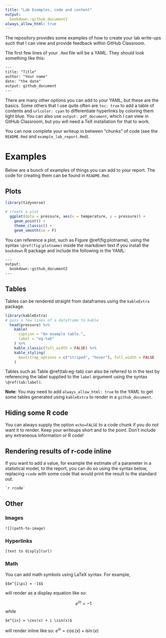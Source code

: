 ```yaml
---
title: "Lab Examples, code and content"
output: 
  bookdown::github_document2
always_allow_html: true
---
```


The repository provides some examples of how to create your lab write-ups such that I can view and provide feedback within GitHub Classroom.

The first few lines of your `.Rmd` file will be a YAML. They should look something like this:

```html
---
title: "Title"
author: "Your name"
date: "the date"
output: github_document
---
```

There are many other options you can add to your YAML, but these are the basics. Some others that I use quite often are `toc: true` to add a table of contents and `urlcolor: cyan` to differentiate hyperlinks by coloring them light blue. You can also use `output: pdf_document`, which I can view in GitHub Classroom, but you will need a TeX installation for that to work.

You can now complete your writeup in between "chunks" of code (see the `README.Rmd` and `example_lab_report.Rmd`).

# Examples

Below are a bunch of examples of things you can add to your report. The code for creating them can be found in `README.Rmd`.

## Plots


```r
library(tidyverse)

# create a plot
  ggplot(data = pressure, aes(x = temperature, y = pressure)) +
    geom_point() +
    theme_classic() +
    geom_smooth(se = F)
```

You can reference a plot, such as Figure \@ref(fig:plotname), using the syntax `\@ref(fig:plotname)` inside the markdown text if you install the `bookdown` R package and include the following in the YAML:

```html
---
output:
  bookdown::github_document2
---
```

## Tables

Tables can be rendered straight from dataframes using the `kableExtra` package.

```r
library(kableExtra)
# pass a few lines of a dataframe to kable
  head(pressure) %>%
    kable(
      caption = "An example table.",
      label = "eg-tab"
    ) %>%
    kable_classic(full_width = FALSE) %>%
    kable_styling(
      bootstrap_options = c("striped", "hover"), full_width = FALSE
    )

```

Tables such as Table \@ref(tab:eg-tab) can also be referred to in the text by referencing the label supplied to the `label` argument using the syntax `\@ref(tab:label)`. 

**Note**: You may need to add `always_allow_html: true` to the YAML to get some tables generated using `kableExtra` to render in a `github_document`.

## Hiding some R code

You can always supply the option `echo=FALSE` to a code chunk if you do not want it to render. Keep your writeups short and to the point. Don't include any extraneous information or R code!

## Rendering results of r-code inline

If you want to add a value, for example the estimate of a parameter in a statistical model, to the report, you can do so using the syntax below, replacing `rcode` with some code that would print the result to the standard out.

```html
`r rcode`
```


## Other

### Images

`![](path-to-image)`

### Hyperlinks

`[text to disply](url)`

### Math

You can add math symbols using LaTeX syntax. For example,

```{}
$$e^{i\pi} = -1$$
```

will render as a display equation like so:

$$e^{i\pi} = -1$$
while

```{}
$e^{ix} = \cos(x) + i \sin(x)$
```

will render inline like so: $e^{ix} = \cos(x) + i \sin(x)$
